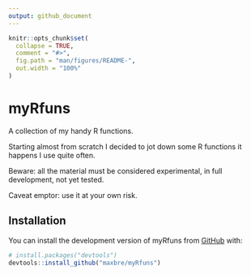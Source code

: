 ```yaml
---
output: github_document
---
```


<!-- README.md is generated from README.Rmd. Please edit that file -->

```r
knitr::opts_chunk$set(
  collapse = TRUE,
  comment = "#>",
  fig.path = "man/figures/README-",
  out.width = "100%"
)
```

# myRfuns

<!-- badges: start -->
<!-- badges: end -->

A collection of my handy R functions.

Starting almost from scratch I decided to jot down some R functions it happens I use quite often.

Beware: all the material must be considered experimental, in full development, not yet tested.

Caveat emptor: use it at your own risk.


## Installation

You can install the development version of myRfuns from [GitHub](https://github.com/) with:

``` r
# install.packages("devtools")
devtools::install_github("maxbre/myRfuns")
```
